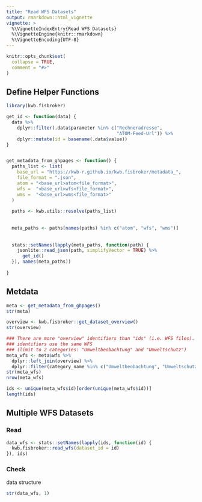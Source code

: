 ```yaml
---
title: "Read WFS Datasets"
output: rmarkdown::html_vignette
vignette: >
  %\VignetteIndexEntry{Read WFS Datasets}
  %\VignetteEngine{knitr::rmarkdown}
  %\VignetteEncoding{UTF-8}
---
```


```r
knitr::opts_chunk$set(
  collapse = TRUE,
  comment = "#>"
)
```

## Define Helper Functions

```r
library(kwb.fisbroker)

get_id <- function(data) {
  data %>%
    dplyr::filter(.data$parameter %in% c("Rechneradresse",
                                         "ATOM-Feed-Url")) %>%
    dplyr::mutate(id = basename(.data$value))
}


get_metadata_from_ghpages <- function() {
  paths_list <- list(
    base_url = "https://kwb-r.github.io/kwb.fisbroker/metadata_",
    file_format = ".json",
    atom = "<base_url>atom<file_format>",
    wfs =  "<base_url>wfs<file_format>",
    wms =  "<base_url>wms<file_format>"
  )
  
  paths <- kwb.utils::resolve(paths_list)
  
  
  meta_paths <- paths[names(paths) %in% c("atom", "wfs", "wms")]
  
  
  stats::setNames(lapply(meta_paths, function(path) {
    jsonlite::read_json(path, simplifyVector = TRUE) %>%
      get_id()
  }), names(meta_paths))
  
}
```

## Metdata

```r
meta <- get_metadata_from_ghpages()
str(meta)

overview <- kwb.fisbroker::get_dataset_overview()
str(overview)

### There are more "overview" identifiers than "ids" (i.e. WFS files). Thus multiple
### identifiers use the same WFS
### (limit to 2 categories: "Umweltbeobachtung" and "Umweltschutz")
meta_wfs <- meta$wfs %>%
  dplyr::left_join(overview) %>%
  dplyr::filter(category_name %in% c("Umweltbeobachtung", "Umweltschutz"))
str(meta_wfs)
nrow(meta_wfs)

ids <- unique(meta_wfs$id)[order(unique(meta_wfs$id))]
length(ids)
```

## Multiple WFS Datasets

### Read 

```r
data_wfs <- stats::setNames(lapply(ids, function(id) {
  kwb.fisbroker::read_wfs(dataset_id = id)
}), ids)
```

### Check

data structure

```r
str(data_wfs, 1)
```